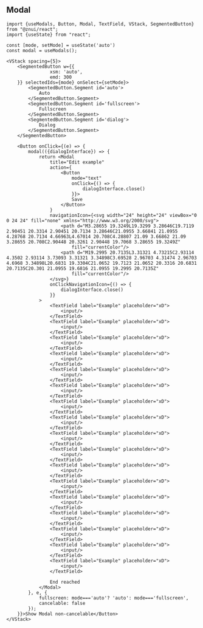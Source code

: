 ## Modal
```tsx
import {useModals, Button, Modal, TextField, VStack, SegmentedButton} from "@znui/react";
import {useState} from "react";

const [mode, setMode] = useState('auto')
const modal = useModals();

<VStack spacing={5}>
    <SegmentedButton w={{
                xsm: 'auto',
                emd: 300
    }} selectedIds={mode} onSelect={setMode}>
        <SegmentedButton.Segment id='auto'>
            Auto
        </SegmentedButton.Segment>
        <SegmentedButton.Segment id='fullscreen'>
            Fullscreen
        </SegmentedButton.Segment>
        <SegmentedButton.Segment id='dialog'>
            Dialog
        </SegmentedButton.Segment>
    </SegmentedButton>

    <Button onClick={(e) => {
        modal(({dialogInterface}) => {
            return <Modal
                title="Edit example"
                action={
                    <Button
                        mode="text"
                        onClick={() => {
                            dialogInterface.close()
                        }}>
                        Save
                    </Button>
                }
                navigationIcon={<svg width="24" height="24" viewBox="0 0 24 24" fill="none" xmlns="http://www.w3.org/2000/svg">
                    <path d="M3.28655 19.3249L19.3299 3.28646C19.7119 2.90451 20.3314 2.90451 20.7134 3.28646C21.0955 3.66841 21.0955 4.28768 20.7134 4.66963L4.67014 20.708C4.28807 21.09 3.66862 21.09 3.28655 20.708C2.90448 20.3261 2.90448 19.7068 3.28655 19.3249Z"
                        fill="currentColor"/>
                    <path d="M19.2995 20.7135L3.31321 4.73215C2.93114 4.3502 2.93114 3.73093 3.31321 3.34898C3.69528 2.96703 4.31474 2.96703 4.6968 3.34898L20.6831 19.3304C21.0652 19.7123 21.0652 20.3316 20.6831 20.7135C20.301 21.0955 19.6816 21.0955 19.2995 20.7135Z"
                        fill="currentColor"/>
                </svg>}
                onClickNavigationIcon={() => {
                    dialogInterface.close()
                }}
            >
                <TextField label="Example" placeholder="xD">
                    <input/>
                </TextField>
                <TextField label="Example" placeholder="xD">
                    <input/>
                </TextField>
                <TextField label="Example" placeholder="xD">
                    <input/>
                </TextField>
                <TextField label="Example" placeholder="xD">
                    <input/>
                </TextField>
                <TextField label="Example" placeholder="xD">
                    <input/>
                </TextField>
                <TextField label="Example" placeholder="xD">
                    <input/>
                </TextField>
                <TextField label="Example" placeholder="xD">
                    <input/>
                </TextField>
                <TextField label="Example" placeholder="xD">
                    <input/>
                </TextField>
                <TextField label="Example" placeholder="xD">
                    <input/>
                </TextField>
                <TextField label="Example" placeholder="xD">
                    <input/>
                </TextField>
                <TextField label="Example" placeholder="xD">
                    <input/>
                </TextField>
                <TextField label="Example" placeholder="xD">
                    <input/>
                </TextField>
                <TextField label="Example" placeholder="xD">
                    <input/>
                </TextField>
                <TextField label="Example" placeholder="xD">
                    <input/>
                </TextField>
                <TextField label="Example" placeholder="xD">
                    <input/>
                </TextField>
                <TextField label="Example" placeholder="xD">
                    <input/>
                </TextField>
                <TextField label="Example" placeholder="xD">
                    <input/>
                </TextField>

                End reached
            </Modal>
        }, e, {
            fullscreen: mode==='auto'? 'auto': mode==='fullscreen',
            cancelable: false
        });
    }}>Show Modal non-cancelable</Button>
</VStack>
```